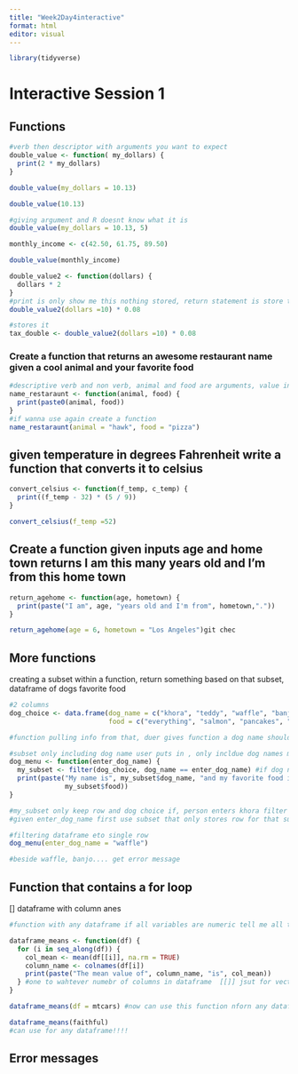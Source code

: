 ```yaml
---
title: "Week2Day4interactive"
format: html
editor: visual
---
```


```r
library(tidyverse)
```

# Interactive Session 1

## Functions

```r
#verb then descriptor with arguments you want to expect
double_value <- function( my_dollars) {
  print(2 * my_dollars)
}

double_value(my_dollars = 10.13)
```

```r
double_value(10.13)
```

```r
#giving argument and R doesnt know what it is 
double_value(my_dollars = 10.13, 5)
```

```r
monthly_income <- c(42.50, 61.75, 89.50)

double_value(monthly_income)
```

```r
double_value2 <- function(dollars) {
  dollars * 2
}
#print is only show me this nothing stored, return statement is store this so i can use this later
double_value2(dollars =10) * 0.08
```

```r
#stores it
tax_double <- double_value2(dollars =10) * 0.08
```

### Create a function that returns an awesome restaurant name given a cool animal and your favorite food

```r
#descriptive verb and non verb, animal and food are arguments, value into single string and printed 
name_restaraunt <- function(animal, food) {
  print(paste0(animal, food))
}
#if wanna use again create a function 
name_restaraunt(animal = "hawk", food = "pizza")

```

## given temperature in degrees Fahrenheit write a function that converts it to celsius

```r

convert_celsius <- function(f_temp, c_temp) {
  print((f_temp - 32) * (5 / 9))
}
```

```r
convert_celsius(f_temp =52)
```

## Create a function given inputs age and home town returns I am this many years old and I'm from this home town

```r
return_agehome <- function(age, hometown) {
  print(paste("I am", age, "years old and I'm from", hometown,"."))
}

return_agehome(age = 6, hometown = "Los Angeles")git chec
```

## More functions 

creating a subset within a function, return something based on that subset, dataframe of dogs favorite food

```r
#2 columns
dog_choice <- data.frame(dog_name = c("khora", "teddy", "waffle", "banjo", "tally"),
                         food = c("everything", "salmon", "pancakes", "chicken", "enchilladas"))

#function pulling info from that, duer gives function a dog name should return the string this dogs favorite food is 


```

```r
#subset only including dog name user puts in , only incldue dog names matches string wher einput user inputs dog name
dog_menu <- function(enter_dog_name) {
  my_subset <- filter(dog_choice, dog_name == enter_dog_name) #if dog name is banjo only thing kept is banjo with his info
  print(paste("My name is", my_subset$dog_name, "and my favorite food is",
              my_subset$food))
}

#my_subset only keep row and dog choice if, person enters khora filter job looks through all rows and if condition is met azdn returns true row is kept and if not row is excluded 
#given enter_dog_name first use subset that only stores row for that subset would only return waffle, pull info from existing row in subset
```

```r
#filtering dataframe eto single row
dog_menu(enter_dog_name = "waffle")

```

```r
#beside waffle, banjo.... get error message 

```

## Function that contains a for loop 

\[\] dataframe with column anes

```r
#function with any dataframe if all variables are numeric tell me all the means, fucntion tierates over all columnsa dn calcualtes mean values stores them and then prints output of mean value in statement mean value in this column name is this, create iteration

dataframe_means <- function(df) {
  for (i in seq_along(df)) {
    col_mean <- mean(df[[i]], na.rm = TRUE)
    column_name <- colnames(df[i])
    print(paste("The mean value of", column_name, "is", col_mean))
  } #one to wahtever numebr of columns in dataframe  [[]] jsut for vector of values gives vector of values in column from some df we feed it , for each column calculate mean value for mean values and accessing column name for each column im on, jsut makinga. function nto giving it a real data set just using it so ou can place a name
}
```

```r
dataframe_means(df = mtcars) #now can use this function nforn any dataframe 
```

```r
dataframe_means(faithful)
#can use for any dataframe!!!!
```

## Error messages 
